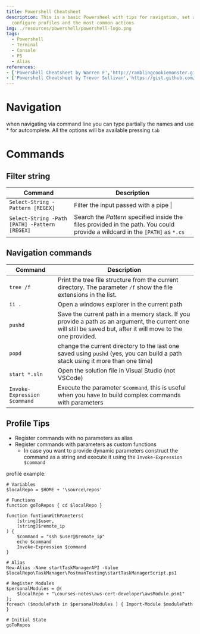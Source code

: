 ```yaml
---
title: Powershell Cheatsheet
description: This is a basic Powersheel with tips for navigation, set alias,
  configure profiles and the most common actions
img: ./resources/powershell/powershell-logo.png
tags:
  - Powershell
  - Terminal
  - Console
  - PS
  - Alias
references:
- ['Powershell Cheatsheet by Warren F','http://ramblingcookiemonster.github.io/images/Cheat-Sheets/powershell-basic-cheat-sheet2.pdf']
- ['Powershell Cheatsheet by Trevor Sullivan','https://gist.github.com/pcgeek86/336e08d1a09e3dd1a8f0a30a9fe61c8a']
---
```

# Navigation

when navigating via command line you can type partially the names and use * for autcomplete. All the options will be available pressing `tab`

<!-- TODO: Paste gif -->

# Commands

## Filter string

| Command                                       | Description                                                                                                                  |
| --------------------------------------------- | ---------------------------------------------------------------------------------------------------------------------------- |
| `Select-String -Pattern [REGEX]`              | Filter the input passed with a pipe \|                                                                                               |
| `Select-String -Path [PATH] -Pattern [REGEX]` | Search the _Pattern_ specified inside the files provided in the path. You could provide a wildcard in the `[PATH]` as `*.cs` |

<!-- TODO: print matching groups https://stackoverflow.com/questions/33913878/how-to-get-the-captured-groups-from-select-string -->

## Navigation commands

| Command                      | Description                                                                                                                                                     |
| ---------------------------- | --------------------------------------------------------------------------------------------------------------------------------------------------------------- |
| `tree /f`                    | Print the tree file structure from the current directory. The parameter `/f` show the file extensions in the list.                                                        |
| `ii .`                       | Open a windows explorer in the current path                                                                                                                     |
| `pushd`                      | Save the current path in a memory stack. If you provide a path as an argument, the current one will still be saved but, after it will move to the one provided. |
| `popd`                       | change the current directory to the last one saved using `pushd` (yes, you can build a path stack using it more than one time)                                  |
| `start *.sln`                | Open the solution file in Visual Studio (not VSCode)                                                                                                            |
| `Invoke-Expression $command` | Execute the parameter `$command`, this is useful when you have to build complex commands with parameters                                                        |
    
<!-- TODO: List of commands to add -->
<!-- 1. Create Alias  -->

## Profile Tips

* Register commands with no parameters as alias
* Register commands with parameters as custom functions
  * In case you want to provide dynamic parameters construct the command as a string and execute it using the `Invoke-Expression $command`


profile example:
```shell
# Variables
$localRepo = $HOME + '\source\repos'

# Functions
function goToRepos { cd $localRepo }

function funtionWithPameters(
    [string]$user,
    [string]$remote_ip
) { 
    $command = "ssh $user@$remote_ip"
    echo $command
    Invoke-Expression $command
}

# Alias
New-Alias -Name startTaskManagerAPI -Value $localRepo\TaskManager\PostmanTesting\startTaskManagerScript.ps1

# Register Modules
$personalModules = @(
    $localRepo + "\courses-notes\aws-cert-developer\awsModule.psm1"
);
foreach ($modulePath in $personalModules ) { Import-Module $modulePath }

# Initial State
goToRepos
```

<!-- TODO: Create areas for how to create a profile -->
<!-- 1. Create a list of alias -->
<!-- 2. How to print the list of alias -->
<!-- 2a. Print the alias name and the alias parameters https://stackoverflow.com/questions/33913878/how-to-get-the-captured-groups-from-select-string -->

<!-- TODO: How to print quickly without Write-HOST -->
<!-- https://stackoverflow.com/questions/9015138/looping-through-a-hash-or-using-an-array-in-powershell -->
<!-- $hash.Keys | % { "key = $_ , value = " + $hash.Item($_) } -->
